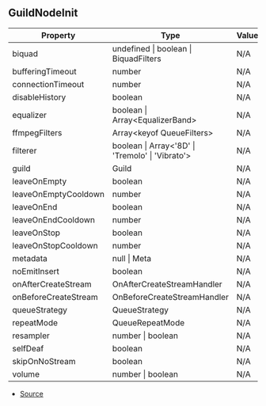## GuildNodeInit

| Property | Type | Value |
| ----------- | ----------- | ----------- |
| biquad | undefined \| boolean \| BiquadFilters | N/A |
| bufferingTimeout | number | N/A |
| connectionTimeout | number | N/A |
| disableHistory | boolean | N/A |
| equalizer | boolean \| Array\<EqualizerBand> | N/A |
| ffmpegFilters | Array\<keyof QueueFilters> | N/A |
| filterer | boolean \| Array\<'8D' \| 'Tremolo' \| 'Vibrato'> | N/A |
| guild | Guild | N/A |
| leaveOnEmpty | boolean | N/A |
| leaveOnEmptyCooldown | number | N/A |
| leaveOnEnd | boolean | N/A |
| leaveOnEndCooldown | number | N/A |
| leaveOnStop | boolean | N/A |
| leaveOnStopCooldown | number | N/A |
| metadata | null \| Meta | N/A |
| noEmitInsert | boolean | N/A |
| onAfterCreateStream | OnAfterCreateStreamHandler | N/A |
| onBeforeCreateStream | OnBeforeCreateStreamHandler | N/A |
| queueStrategy | QueueStrategy | N/A |
| repeatMode | QueueRepeatMode | N/A |
| resampler | number \| boolean | N/A |
| selfDeaf | boolean | N/A |
| skipOnNoStream | boolean | N/A |
| volume | number \| boolean | N/A |


- [Source](https://github.com/Androz2091/discord-player/blob/451214b/packages/discord-player/src/Structures/GuildQueue.ts#L20)